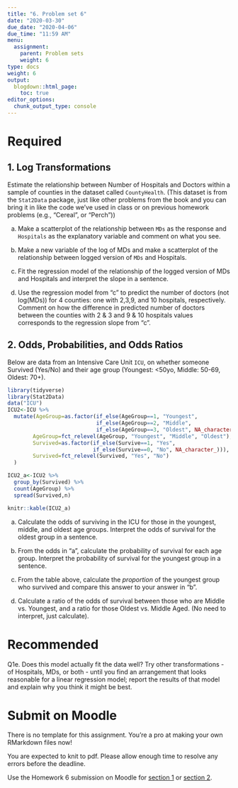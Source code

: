 ```yaml
---
title: "6. Problem set 6"
date: "2020-03-30"
due_date: "2020-04-06"
due_time: "11:59 AM"
menu:
  assignment:
    parent: Problem sets
    weight: 6
type: docs
weight: 6
output:
  blogdown::html_page:
    toc: true
editor_options: 
  chunk_output_type: console
---
```


# Required

## 1. Log Transformations

Estimate the relationship between Number of Hospitals and Doctors within a sample of counties in the dataset called `CountyHealth`. (This dataset is from the `Stat2Data` package, just like other problems from the book and you can bring it in like the code we've used in class or on previous homework problems (e.g., "Cereal", or "Perch"))

a. Make a scatterplot of the relationship between `MDs` as the response and `Hospitals` as the explanatory variable and comment on what you see.

b. Make a new variable of the log of MDs and make a scatterplot of the relationship between logged version of `MDs` and Hospitals.

c. Fit the regression model of the relationship of the logged version of MDs and Hospitals and interpret the slope in a sentence.

d. Use the regression model from "c" to predict the number of doctors (not log(MDs)) for 4 counties: one with 2,3,9, and 10 hospitals, respectively. Comment on how the difference in predicted number of doctors between the counties with 2 & 3 and 9 & 10 hospitals values corresponds to the regression slope from "c".

## 2. Odds, Probabilities, and Odds Ratios

Below are data from an Intensive Care Unit `ICU`, on whether someone Survived (Yes/No) and their age group (Youngest: <50yo, Middle: 50-69, Oldest: 70+).

```r
library(tidyverse)
library(Stat2Data)
data("ICU")
ICU2<-ICU %>%
  mutate(AgeGroup=as.factor(if_else(AgeGroup==1, "Youngest",
                            if_else(AgeGroup==2, "Middle",
                            if_else(AgeGroup==3, "Oldest", NA_character_)))),
        AgeGroup=fct_relevel(AgeGroup, "Youngest", "Middle", "Oldest"),
        Survived=as.factor(if_else(Survive==1, "Yes",
                           if_else(Survive==0, "No", NA_character_))),
        Survived=fct_relevel(Survived, "Yes", "No")
  )

ICU2_a<-ICU2 %>%
  group_by(Survived) %>%
  count(AgeGroup) %>%
  spread(Survived,n)

knitr::kable(ICU2_a)
```

  <!-- |         | Yes | No | -->
  <!-- |---------|-----|----| -->
  <!-- | Youngest |  54 | 5 | -->
  <!-- | Middle  |  60 | 17 | -->
  <!-- | Oldest  |  46  | 18 | -->
  
a. Calculate the odds of surviving in the ICU for those in the youngest, middle, and oldest age groups.  Interpret the odds of survival for the oldest group in a sentence.

b. From the odds in "a", calculate the probability of survival for each age group. Interpret the probability of survival for the youngest group in a sentence.

c. From the table above, calculate the _proportion_ of the youngest group who survived and compare this answer to your answer in "b".

d. Calculate a ratio of the odds of survival between those who are Middle vs. Youngest, and a ratio for those Oldest vs. Middle Aged. (No need to interpret, just calculate).


# Recommended

Q1e. Does this model actually fit the data well?  Try other transformations - of Hospitals, MDs, or both - until you find an arrangement that looks reasonable for a linear regression model; report the results of that model and explain why you think it might be best.

# Submit on Moodle

There is no template for this assignment. You're a pro at making your own RMarkdown files now!

You are expected to knit to pdf. Please allow enough time to resolve any errors before the deadline. 

Use the Homework 6 submission on Moodle for [section 1](https://moodle.smith.edu/course/view.php?id=36873) or [section 2](https://moodle.smith.edu/course/view.php?id=36874). 
